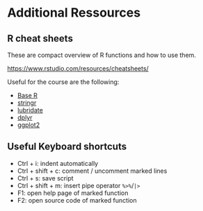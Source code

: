 # Additional Ressources {.unnumbered}


## R cheat sheets


These are compact overview of R functions and how to use them.

[https://www.rstudio.com/resources/cheatsheets/](https://www.rstudio.com/resources/cheatsheets/)

Useful for the course are the following:

* [Base R](https://github.com/rstudio/cheatsheets/blob/main/base-r.pdf)
* [stringr](https://raw.githubusercontent.com/rstudio/cheatsheets/main/strings.pdf)
* [lubridate](https://raw.githubusercontent.com/rstudio/cheatsheets/main/lubridate.pdf)
* [dplyr](https://raw.githubusercontent.com/rstudio/cheatsheets/main/data-transformation.pdf)
* [ggplot2](https://raw.githubusercontent.com/rstudio/cheatsheets/main/data-visualization.pdf)



## Useful Keyboard shortcuts

* Ctrl + i: indent automatically
* Ctrl + shift + c: comment / uncomment marked lines
* Ctrl + s: save script
* Ctrl + shift + m: insert pipe operator `%>%`/`|>`
* F1: open help page of marked function
* F2: open source code of marked function



